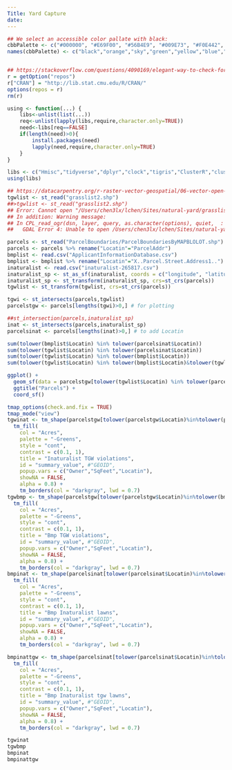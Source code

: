 ```yaml
---
Title: Yard Capture
date: 
---
```



```r
## We select an accessible color pallate with black:
cbbPalette <- c("#000000", "#E69F00", "#56B4E9", "#009E73", "#F0E442", "#0072B2", "#D55E00", "#CC79A7")
names(cbbPalette) <- c("black","orange","sky","green","yellow","blue","red","pink")


## https://stackoverflow.com/questions/4090169/elegant-way-to-check-for-missing-packages-and-install-them
r = getOption("repos") 
r["CRAN"] = "http://lib.stat.cmu.edu/R/CRAN/" 
options(repos = r)
rm(r)

using <- function(...) {
    libs<-unlist(list(...))
    req<-unlist(lapply(libs,require,character.only=TRUE))
    need<-libs[req==FALSE]
    if(length(need)>0){ 
        install.packages(need)
        lapply(need,require,character.only=TRUE)
    }
}

libs <- c("Hmisc","tidyverse","dplyr","clock","tigris","ClusterR","cluster","ggmap","ggplot2","rvest","showtext","sp","sf","tidycensus","tmap","icons","fontawesome")
using(libs)
```



```r

## https://datacarpentry.org/r-raster-vector-geospatial/06-vector-open-shapefile-in-r/
tgwlist <- st_read("grasslist2.shp")
##>tgwlist <- st_read("grasslist2.shp")
## Error: Cannot open "/Users/chen3lx/lchen/Sites/natural-yard/grasslist2.shp"; The source could be corrupt or not supported. See `st_drivers()` for a list of supported formats.
## In addition: Warning message:
## In CPL_read_ogr(dsn, layer, query, as.character(options), quiet,  :
##   GDAL Error 4: Unable to open /Users/chen3lx/lchen/Sites/natural-yard/grasslist2.shx or /Users/chen3lx/lchen/Sites/natural-yard/grasslist2.SHX. Set SHAPE_RESTORE_SHX config option to YES to restore or create it.

parcels <- st_read("ParcelBoundaries/ParcelBoundariesByMAPBLOLOT.shp")
parcels <- parcels %>% rename("Locatin"="ParcelAddr")
bmplist <- read.csv("ApplicantInformationDatabase.csv")
bmplist <- bmplist %>% rename("Locatin"="X..Parcel.Street.Address1..")
inaturalist <- read.csv("inaturalist-265817.csv")
inaturalist_sp <- st_as_sf(inaturalist, coords = c("longitude", "latitude"), crs = st_crs(tgwlist))
inaturalist_sp <- st_transform(inaturalist_sp, crs=st_crs(parcels))
tgwlist <- st_transform(tgwlist, crs=st_crs(parcels))

tgwi <- st_intersects(parcels,tgwlist)
parcelstgw <- parcels[lengths(tgwi)>0,] # for plotting 

##st_intersection(parcels,inaturalist_sp)
inat <- st_intersects(parcels,inaturalist_sp) 
parcelsinat <- parcels[lengths(inat)>0,] # to add Locatin 

sum(tolower(bmplist$Locatin) %in% tolower(parcelsinat$Locatin))
sum(tolower(tgwlist$Locatin) %in% tolower(parcelsinat$Locatin))
sum(tolower(tgwlist$Locatin) %in% tolower(bmplist$Locatin))
sum(tolower(tgwlist$Locatin) %in% tolower(bmplist$Locatin)&tolower(tgwlist$Locatin) %in% tolower(parcelsinat$Locatin))
```

```r
ggplot() + 
  geom_sf(data = parcelstgw[tolower(tgwlist$Locatin) %in% tolower(parcelsinat$Locatin),], size = 3, color = "black", fill = "cyan1") + 
  ggtitle("Parcels") + 
  coord_sf()
```

```r

tmap_options(check.and.fix = TRUE)
tmap_mode("view")
tgwinat <- tm_shape(parcelstgw[tolower(parcelstgw$Locatin)%in%tolower(parcelsinat$Locatin),], name="inaturalist tgw lawns") +
  tm_fill(
    col = "Acres",
    palette = "-Greens",
    style = "cont",
    contrast = c(0.1, 1),
    title = "Inaturalist TGW violations",
    id = "summary_value", #"GEOID",
    popup.vars = c("Owner","SqFeet","Locatin"),
    showNA = FALSE,
    alpha = 0.8) +
    tm_borders(col = "darkgray", lwd = 0.7)
tgwbmp <- tm_shape(parcelstgw[tolower(parcelstgw$Locatin)%in%tolower(bmplist$Locatin),], name="bmp tgw lawns") +
  tm_fill(
    col = "Acres",
    palette = "-Greens",
    style = "cont",
    contrast = c(0.1, 1),
    title = "Bmp TGW violations",
    id = "summary_value", #"GEOID",
    popup.vars = c("Owner","SqFeet","Locatin"),
    showNA = FALSE,
    alpha = 0.8) +
    tm_borders(col = "darkgray", lwd = 0.7)
bmpinat <- tm_shape(parcelsinat[tolower(parcelsinat$Locatin)%in%tolower(bmplist$Locatin),], name="bmp inaturalist lawns") +
  tm_fill(
    col = "Acres",
    palette = "-Greens",
    style = "cont",
    contrast = c(0.1, 1),
    title = "Bmp Inaturalist lawns",
    id = "summary_value", #"GEOID",
    popup.vars = c("Owner","SqFeet","Locatin"),
    showNA = FALSE,
    alpha = 0.8) +
    tm_borders(col = "darkgray", lwd = 0.7)

bmpinattgw <- tm_shape(parcelsinat[tolower(parcelsinat$Locatin)%in%tolower(bmplist$Locatin)&tolower(parcelsinat$Locatin)%in%tolower(parcelstgw$Locatin),], name="bmp inaturalist tgw lawns") +
  tm_fill(
    col = "Acres",
    palette = "-Greens",
    style = "cont",
    contrast = c(0.1, 1),
    title = "Bmp Inaturalist tgw lawns",
    id = "summary_value", #"GEOID",
    popup.vars = c("Owner","SqFeet","Locatin"),
    showNA = FALSE,
    alpha = 0.8) +
    tm_borders(col = "darkgray", lwd = 0.7)

tgwinat
tgwbmp
bmpinat
bmpinattgw
```
